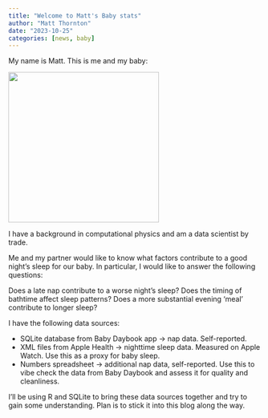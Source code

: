 ```yaml
---
title: "Welcome to Matt's Baby stats"
author: "Matt Thornton"
date: "2023-10-25"
categories: [news, baby]
---
```


My name is Matt. This is me and my baby:


![](profile.jpg){width=300 fig-align="center"}

I have a background in computational physics and am a data scientist by trade. 

Me and my partner would like to know what factors contribute to a good night's sleep for our baby. In particular, I would like to answer the following questions:

  Does a late nap contribute to a worse night's sleep? 
  Does the timing of bathtime affect sleep patterns?
  Does a more substantial evening 'meal' contribute to longer sleep?
  
I have the following data sources:

- SQLite database from Baby Daybook app → nap data. Self-reported.
- XML files from Apple Health → nighttime sleep data. Measured on Apple Watch. Use this as a proxy for baby sleep.
- Numbers spreadsheet → additional nap data, self-reported. Use this to vibe check the data from Baby Daybook and assess it for quality and cleanliness.

I'll be using R and SQLite to bring these data sources together and try to gain some understanding. Plan is to stick it into this blog along the way.